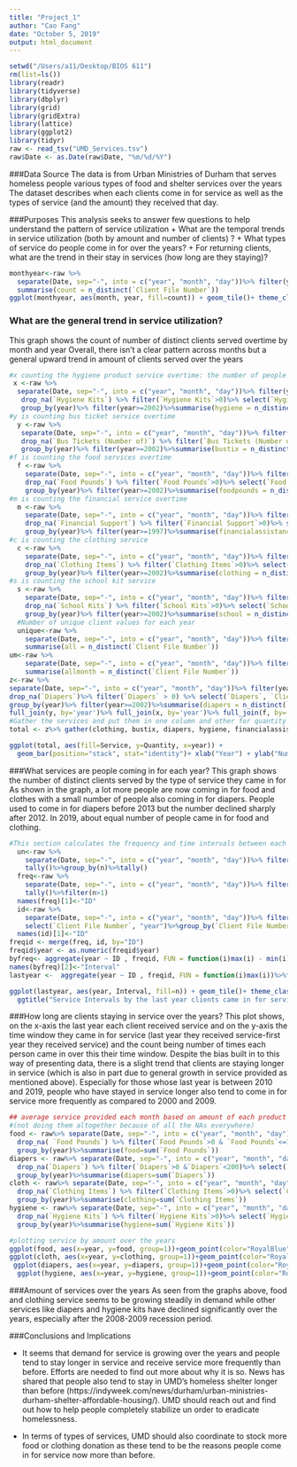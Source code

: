 ```yaml
---
title: "Project_1"
author: "Cao Fang"
date: "October 5, 2019"
output: html_document
---
```



```r
setwd("/Users/a11/Desktop/BIOS 611")
rm(list=ls())
library(readr)
library(tidyverse)
library(dbplyr)
library(grid)
library(gridExtra)
library(lattice)
library(ggplot2)
library(tidyr)
raw <- read_tsv("UMD_Services.tsv")
raw$Date <- as.Date(raw$Date, "%m/%d/%Y")
```
###Data Source
The data is from Urban Ministries of Durham that serves homeless people various types of food and shelter services over the years
The dataset describes when each clients come in for service as well as the types of service (and the amount) they received that day. 

###Purposes
 This analysis seeks to answer few questions to help understand the pattern of service utilization 
  + What are the temporal trends in service utilization (both by amount and number of clients) ?
  + What types of service do people come in for over the years? 
  + For returning clients, what are the trend in their stay in services (how long are they staying)? 
```r
monthyear<-raw %>%
  separate(Date, sep="-", into = c("year", "month", "day"))%>% filter(year<=2019 & year >=1997) %>%group_by(year, month)%>%
  summarise(count = n_distinct(`Client File Number`))
ggplot(monthyear, aes(month, year, fill=count)) + geom_tile()+ theme_classic()

```



### What are the general trend in service utilization? 
This graph shows the count of number of distinct clients served overtime by month and year 
Overall, there isn't a clear pattern across months but a general upward trend in amount of clients served over the years 
```r
#x counting the hygiene product service overtime: the number of people who came in for this service every year (regardless of how many times)
 x <-raw %>%
  separate(Date, sep="-", into = c("year", "month", "day"))%>% filter(year<=2019) %>%group_by(`Client File Number`)%>% 
   drop_na(`Hygiene Kits`) %>% filter(`Hygiene Kits`>0)%>% select(`Hygiene Kits`, `Client File Number`, year)%>%
   group_by(year)%>% filter(year>=2002)%>%summarise(hygiene = n_distinct(`Client File Number`))
#y is counting bus ticket service overtime 
  y <-raw %>%
   separate(Date, sep="-", into = c("year", "month", "day"))%>% filter(year<=2019) %>%group_by(`Client File Number`)%>% 
   drop_na(`Bus Tickets (Number of)`) %>% filter(`Bus Tickets (Number of)`>0)%>% select(`Bus Tickets (Number of)`, `Client File Number`, year)%>%
   group_by(year)%>% filter(year>=2002)%>%summarise(bustix = n_distinct(`Client File Number`))
#f is counting the food services overtime 
  f <-raw %>%
    separate(Date, sep="-", into = c("year", "month", "day"))%>% filter(year<=2019) %>%group_by(`Client File Number`)%>% 
    drop_na(`Food Pounds`) %>% filter(`Food Pounds`>0)%>% select(`Food Pounds`, `Client File Number`, year)%>%
    group_by(year)%>% filter(year>=2002)%>%summarise(foodpounds = n_distinct(`Client File Number`))
#m is counting the financial service overtime
  m <-raw %>%
    separate(Date, sep="-", into = c("year", "month", "day"))%>% filter(year<=2019) %>%group_by(`Client File Number`)%>% 
    drop_na(`Financial Support`) %>% filter(`Financial Support`>0)%>% select(`Financial Support`, `Client File Number`, year)%>%
    group_by(year)%>% filter(year>=1997)%>%summarise(financialassistance = n_distinct(`Client File Number`))
#c is counting the clothing service 
  c <-raw %>%
    separate(Date, sep="-", into = c("year", "month", "day"))%>% filter(year<=2019) %>%group_by(`Client File Number`)%>% 
    drop_na(`Clothing Items`) %>% filter(`Clothing Items`>0)%>% select(`Clothing Items`, `Client File Number`, year)%>%
    group_by(year)%>% filter(year>=2002)%>%summarise(clothing = n_distinct(`Client File Number`))
#s is counting the school kit service 
  s <-raw %>%
    separate(Date, sep="-", into = c("year", "month", "day"))%>% filter(year<=2019) %>%group_by(`Client File Number`)%>% 
    drop_na(`School Kits`) %>% filter(`School Kits`>0)%>% select(`School Kits`, `Client File Number`, year)%>%
    group_by(year)%>% filter(year>=2002)%>%summarise(school = n_distinct(`Client File Number`))
  #Number of unique client values for each year 
  unique<-raw %>%
    separate(Date, sep="-", into = c("year", "month", "day"))%>% filter(year<=2019 & year >=2002) %>%group_by(year)%>%
    summarise(all = n_distinct(`Client File Number`))
um<-raw %>%
    separate(Date, sep="-", into = c("year", "month", "day"))%>% filter(year<=2019 & year >=2002) %>%group_by(month)%>%
    summarise(allmonth = n_distinct(`Client File Number`))
z<-raw %>%
separate(Date, sep="-", into = c("year", "month", "day"))%>% filter(year<=2019) %>%
drop_na(`Diapers`)%>% filter(`Diapers` > 0) %>% select(`Diapers`, `Client File Number`, year)%>%
group_by(year)%>% filter(year>=2002)%>%summarise(diapers = n_distinct(`Client File Number`))%>% full_join(unique, by='year') %>%
full_join(y, by='year')%>% full_join(x, by='year')%>% full_join(f, by='year')%>% full_join(m, by='year')%>%full_join(c, by='year')%>%full_join(s, by='year')
#Gather the services and put them in one column and other for quantity of service (ignoring the quantitiy for this graph)
total <- z%>% gather(clothing, bustix, diapers, hygiene, financialassistance, foodpounds, school, key='Service', value='Quantity') %>% select("Service", "Quantity", "year")
```

```r
ggplot(total, aes(fill=Service, y=Quantity, x=year)) + 
  geom_bar(position="stack", stat="identity")+ xlab("Year") + ylab("Number of People/Families")+ggtitle("Number of distinct clients by year and month")+scale_fill_brewer(palette = "Paired")
```


###What services are people coming in for each year?
This graph shows the number of distinct clients served by the type of service they came in for
As shown in the graph, a lot more people are now coming in for food and clothes with a small number of people also coming in for diapers. People used to come in for diapers before 2013 but the number declined sharply after 2012. In 2019, about equal number of people came in for food and clothing. 

```r
#This section calculates the frequency and time intervals between each service for clients who come in more than once 
  un<-raw %>%
    separate(Date, sep="-", into = c("year", "month", "day"))%>% filter(year<=2019 & year >=1997) %>%group_by(`Client File Number`)%>%
    tally()%>%group_by(n)%>%tally()
  freq<-raw %>%
    separate(Date, sep="-", into = c("year", "month", "day"))%>% filter(year<=2019 & year >=1997) %>%group_by(`Client File Number`)%>%
    tally()%>%filter(n>1)
  names(freq)[1]<-"ID"
  id<-raw %>%
    separate(Date, sep="-", into = c("year", "month", "day"))%>% filter(year<=2019 & year >=1997) %>%
    select(`Client File Number`, "year")%>%group_by(`Client File Number`)
  names(id)[1]<-"ID"
freqid <- merge(freq, id, by="ID")
freqid$year <- as.numeric(freqid$year)
byfreq<- aggregate(year ~ ID , freqid, FUN = function(i)max(i) - min(i))
names(byfreq)[2]<-"Interval"
lastyear <-  aggregate(year ~ ID , freqid, FUN = function(i)max(i))%>%full_join(freq, by="ID")%>%full_join(byfreq, by="ID")
```

```r

ggplot(lastyear, aes(year, Interval, fill=n)) + geom_tile()+ theme_classic()+scale_fill_distiller(palette = "Spectral")+
  ggtitle("Service Intervals by the last year clients came in for service")

```

###How long are clients staying in service over the years? 
This plot shows, on the x-axis the last year each client received service and on the y-axis the time window they came in for service (last year they received service-first year they received service) and the count being number of times each person came in over this their time window. Despite the bias built in to this way of presenting data, there is a slight trend that clients are staying longer in service (which is also in part due to general growth in service provided as mentioned above). Especially for those whose last year is between 2010 and 2019, people who have stayed in service longer also tend to come in for service more frequently as compared to 2000 and 2009.


```r
## average service provided each month based on amount of each product  over the years 
#(not doing them altogether because of all the NAs everywhere)
food <- raw%>% separate(Date, sep="-", into = c("year", "month", "day"))%>% filter(year<2019 & year >=2005)%>% 
  drop_na( `Food Pounds`) %>% filter(`Food Pounds`>0 & `Food Pounds`<=1800)%>% select(`Food Pounds`, year, month)%>%
  group_by(year)%>%summarise(food=sum(`Food Pounds`))
diapers <- raw%>% separate(Date, sep="-", into = c("year", "month", "day"))%>% filter(year<=2019 & year >=1997)%>% 
  drop_na(`Diapers`) %>% filter(`Diapers`>0 &`Diapers`<200)%>% select(`Diapers`, year, month)%>%
  group_by(year)%>%summarise(diapers=sum(`Diapers`))
cloth <- raw%>% separate(Date, sep="-", into = c("year", "month", "day"))%>% filter(year<2019 & year >=2001)%>% 
  drop_na(`Clothing Items`) %>% filter(`Clothing Items`>0)%>% select(`Clothing Items`, year, month)%>%
  group_by(year)%>%summarise(clothing=sum(`Clothing Items`))
hygiene <- raw%>% separate(Date, sep="-", into = c("year", "month", "day"))%>% filter(year<2019 & year >=2002)%>% 
  drop_na(`Hygiene Kits`) %>% filter(`Hygiene Kits`>0)%>% select(`Hygiene Kits`, year, month)%>%
  group_by(year)%>%summarise(hygiene=sum(`Hygiene Kits`))
```

```r
#plotting service by amount over the years 
ggplot(food, aes(x=year, y=food, group=1))+geom_point(color="RoyalBlue")+geom_smooth(se=FALSE)+ggtitle("Food Pounds served over the years")
ggplot(cloth, aes(x=year, y=clothing, group=1))+geom_point(color="RoyalBlue")+geom_smooth(se=FALSE)+ggtitle("Clothing served over the years")
 ggplot(diapers, aes(x=year, y=diapers, group=1))+geom_point(color="RoyalBlue")+geom_smooth(se=FALSE)+ggtitle("Diapers served over the years")
  ggplot(hygiene, aes(x=year, y=hygiene, group=1))+geom_point(color="RoyalBlue")+geom_smooth(se=FALSE)+ggtitle("Hygiene Kits served over the years")
```


###Amount of services over the years
As seen from the graphs above, food and clothing service seems to be growing steadily in demand while other services like diapers and hygiene kits have declined significantly over the years, especially after the 2008-2009 recession period.  

###Conclusions and Implications 

* It seems that demand for service is growing over the years and people tend to stay longer in service and receive service more frequently than before. Efforts are needed to find out more about why it is so. News has shared that people also tend to stay in UMD's homeless shelter longer than before (https://indyweek.com/news/durham/urban-ministries-durham-shelter-affordable-housing/). UMD should reach out and find out how to help people completely stabilize un order to eradicate homelessness. 

* In terms of types of services, UMD should also coordinate to stock more food or clothing donation as these tend to be the reasons people come in for service now more than before. 
